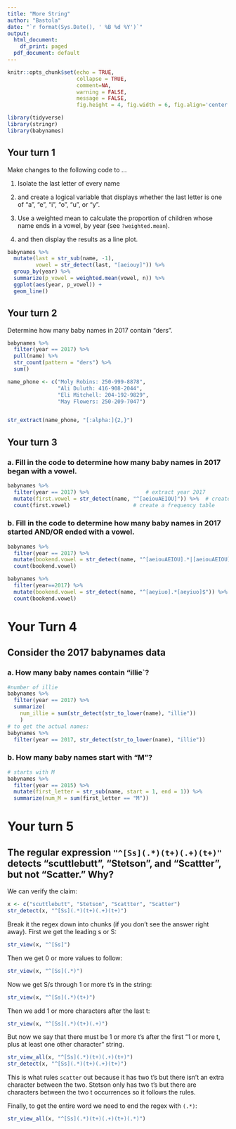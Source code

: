 ```yaml
---
title: "More String"
author: "Bastola"
date: "`r format(Sys.Date(), ' %B %d %Y')`"
output:
  html_document:
    df_print: paged
  pdf_document: default
---
```


```r
knitr::opts_chunk$set(echo = TRUE, 
                      collapse = TRUE, 
                      comment=NA, 
                      warning = FALSE,
                      message = FALSE,
                      fig.height = 4, fig.width = 6, fig.align='center')

library(tidyverse) 
library(stringr)
library(babynames)
```


## Your turn 1

Make changes to the following code to ...

1. Isolate the last letter of every name

2. and create a logical variable that displays whether the last letter is one of "a", "e", "i", "o", "u", or "y".

3. Use a weighted mean to calculate the proportion of children whose name ends in a vowel, by year (see `?weighted.mean`).

4. and then display the results as a line plot.

```r
babynames %>%
  mutate(last = str_sub(name, -1),
         vowel = str_detect(last, "[aeiouy]")) %>%
  group_by(year) %>%
  summarize(p_vowel = weighted.mean(vowel, n)) %>%
  ggplot(aes(year, p_vowel)) + 
  geom_line()
```

## Your turn 2

Determine how many baby names in 2017 contain "ders".

```r
babynames %>%
  filter(year == 2017) %>%
  pull(name) %>%
  str_count(pattern = "ders") %>%
  sum()
```

```r
name_phone <- c("Moly Robins: 250-999-8878", 
                "Ali Duluth: 416-908-2044",
                "Eli Mitchell: 204-192-9829", 
                "May Flowers: 250-209-7047")


str_extract(name_phone, "[:alpha:]{2,}")

```


## Your turn 3

### a. Fill in the code to determine how many baby names in 2017 began with a vowel.

```r
babynames %>% 
  filter(year == 2017) %>%                  # extract year 2017
  mutate(first.vowel = str_detect(name, "^[aeiouAEIOU]")) %>%  # create logical column
  count(first.vowel)                    # create a frequency table
```


### b. Fill in the code to determine how many baby names in 2017 started AND/OR ended with a vowel.

```r
babynames %>% 
  filter(year == 2017) %>%           
  mutate(bookend.vowel = str_detect(name, "^[aeiouAEIOU].*|[aeiouAEIOU]$")) %>%  #OR
  count(bookend.vowel)             
```


```r
babynames %>% 
  filter(year==2017) %>%           
  mutate(bookend.vowel = str_detect(name, "^[aeyiuo].*[aeyiuo]$")) %>%  #AND
  count(bookend.vowel)             
```

# Your Turn 4

## Consider the 2017 babynames data

### a. How many baby names contain "illie`?

```r
#number of illie
babynames %>% 
  filter(year == 2017) %>%
  summarize(
    num_illie = sum(str_detect(str_to_lower(name), "illie"))
    )
# to get the actual names:
babynames %>% 
  filter(year == 2017, str_detect(str_to_lower(name), "illie")) 
```

### b. How many baby names start with "M"?

```r
# starts with M
babynames %>% 
  filter(year == 2015) %>%
  mutate(first_letter = str_sub(name, start = 1, end = 1)) %>%
  summarize(num_M = sum(first_letter == "M"))
```


# Your turn 5

## The regular expression `"^[Ss](.*)(t+)(.+)(t+)"` detects "scuttlebutt", "Stetson", and "Scattter", but not "Scatter." Why?

We can verify the claim:

```r
x <- c("scuttlebutt", "Stetson", "Scattter", "Scatter")
str_detect(x, "^[Ss](.*)(t+)(.+)(t+)")
```

Break it the regex down into chunks (if you don't see the answer right away). First we get the leading s or S:

```r
str_view(x, "^[Ss]")
```

Then we get 0 or more values to follow:

```r
str_view(x, "^[Ss](.*)")
```
Now we get S/s through 1 or more t's in the string:

```r
str_view(x, "^[Ss](.*)(t+)")
```

Then we add 1 or more characters after the last t:
```r
str_view(x, "^[Ss](.*)(t+)(.+)")
```
But now we say that there must be 1 or more t's after the first "1 or more t, plus at least one other character" string. 

```r
str_view_all(x, "^[Ss](.*)(t+)(.+)(t+)")
str_detect(x, "^[Ss](.*)(t+)(.+)(t+)")
```
This is what rules `scatter` out because it has two t's but there isn't an extra character between the two. Stetson only has two t's but there are characters between the two t occurrences so it follows the rules. 

Finally, to get the entire word we need to end the regex with `(.*)`:
```r
str_view_all(x, "^[Ss](.*)(t+)(.+)(t+)(.*)")
```

